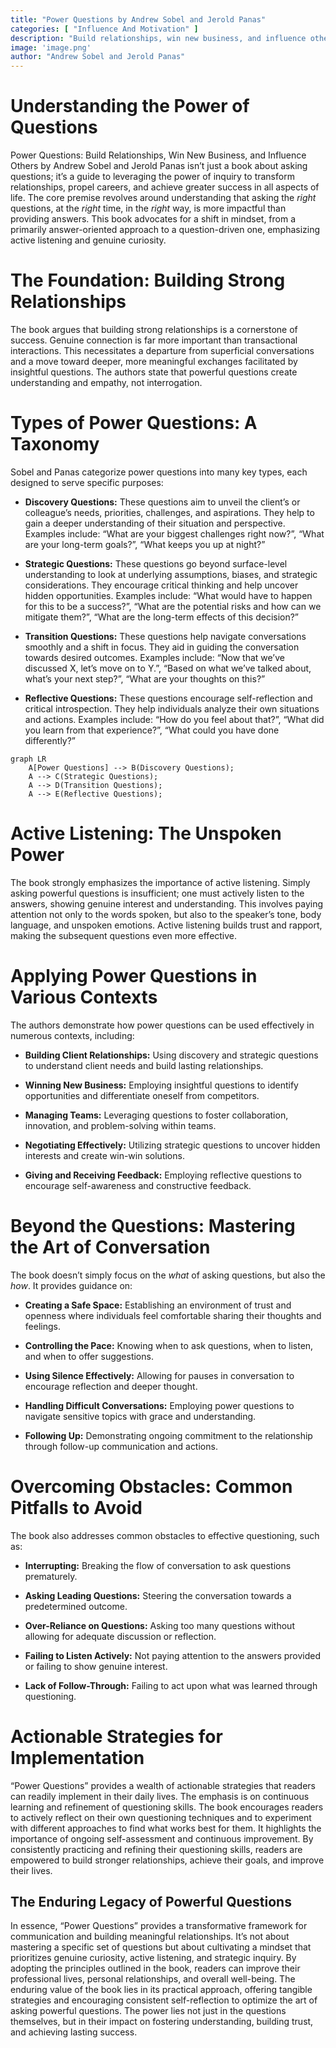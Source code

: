 ```yaml
---
title: "Power Questions by Andrew Sobel and Jerold Panas"
categories: [ "Influence And Motivation" ]
description: "Build relationships, win new business, and influence others"
image: 'image.png'
author: "Andrew Sobel and Jerold Panas"
---
```

# Understanding the Power of Questions

Power Questions: Build Relationships, Win New Business, and Influence Others by Andrew Sobel and Jerold Panas isn't just a book about asking questions; it's a guide to leveraging the power of inquiry to transform relationships, propel careers, and achieve greater success in all aspects of life. The core premise revolves around understanding that asking the *right* questions, at the *right* time, in the *right* way, is more impactful than providing answers. This book advocates for a shift in mindset, from a primarily answer-oriented approach to a question-driven one, emphasizing active listening and genuine curiosity.

# The Foundation: Building Strong Relationships

The book argues that building strong relationships is a cornerstone of success. Genuine connection is far more important than transactional interactions. This necessitates a departure from superficial conversations and a move toward deeper, more meaningful exchanges facilitated by insightful questions. The authors state that powerful questions create understanding and empathy, not interrogation.

# Types of Power Questions: A Taxonomy

Sobel and Panas categorize power questions into many key types, each designed to serve specific purposes:

* **Discovery Questions:** These questions aim to unveil the client's or colleague's needs, priorities, challenges, and aspirations.  They help to gain a deeper understanding of their situation and perspective.  Examples include: "What are your biggest challenges right now?", "What are your long-term goals?", "What keeps you up at night?"

* **Strategic Questions:** These questions go beyond surface-level understanding to look at underlying assumptions, biases, and strategic considerations. They encourage critical thinking and help uncover hidden opportunities. Examples include: "What would have to happen for this to be a success?", "What are the potential risks and how can we mitigate them?", "What are the long-term effects of this decision?"

* **Transition Questions:** These questions help navigate conversations smoothly and a shift in focus. They aid in guiding the conversation towards desired outcomes. Examples include: "Now that we've discussed X, let's move on to Y.", "Based on what we've talked about, what's your next step?", "What are your thoughts on this?"

* **Reflective Questions:** These questions encourage self-reflection and critical introspection. They help individuals analyze their own situations and actions.  Examples include: "How do you feel about that?", "What did you learn from that experience?", "What could you have done differently?"


```mermaid
graph LR
    A[Power Questions] --> B(Discovery Questions);
    A --> C(Strategic Questions);
    A --> D(Transition Questions);
    A --> E(Reflective Questions);
```


# Active Listening: The Unspoken Power

The book strongly emphasizes the importance of active listening.  Simply asking powerful questions is insufficient; one must actively listen to the answers, showing genuine interest and understanding.  This involves paying attention not only to the words spoken, but also to the speaker's tone, body language, and unspoken emotions.  Active listening builds trust and rapport, making the subsequent questions even more effective.

#  Applying Power Questions in Various Contexts

The authors demonstrate how power questions can be used effectively in numerous contexts, including:

* **Building Client Relationships:**  Using discovery and strategic questions to understand client needs and build lasting relationships.

* **Winning New Business:** Employing insightful questions to identify opportunities and differentiate oneself from competitors.

* **Managing Teams:** Leveraging questions to foster collaboration, innovation, and problem-solving within teams.

* **Negotiating Effectively:**  Utilizing strategic questions to uncover hidden interests and create win-win solutions.

* **Giving and Receiving Feedback:** Employing reflective questions to encourage self-awareness and constructive feedback.


#  Beyond the Questions: Mastering the Art of Conversation

The book doesn't simply focus on the *what* of asking questions, but also the *how*.  It provides guidance on:

* **Creating a Safe Space:**  Establishing an environment of trust and openness where individuals feel comfortable sharing their thoughts and feelings.

* **Controlling the Pace:** Knowing when to ask questions, when to listen, and when to offer suggestions.

* **Using Silence Effectively:**  Allowing for pauses in conversation to encourage reflection and deeper thought.

* **Handling Difficult Conversations:**  Employing power questions to navigate sensitive topics with grace and understanding.

* **Following Up:**  Demonstrating ongoing commitment to the relationship through follow-up communication and actions.

# Overcoming Obstacles: Common Pitfalls to Avoid

The book also addresses common obstacles to effective questioning, such as:

* **Interrupting:**  Breaking the flow of conversation to ask questions prematurely.

* **Asking Leading Questions:**  Steering the conversation towards a predetermined outcome.

* **Over-Reliance on Questions:**  Asking too many questions without allowing for adequate discussion or reflection.

* **Failing to Listen Actively:**  Not paying attention to the answers provided or failing to show genuine interest.

* **Lack of Follow-Through:** Failing to act upon what was learned through questioning.

# Actionable Strategies for Implementation

"Power Questions" provides a wealth of actionable strategies that readers can readily implement in their daily lives. The emphasis is on continuous learning and refinement of questioning skills. The book encourages readers to actively reflect on their own questioning techniques and to experiment with different approaches to find what works best for them. It highlights the importance of ongoing self-assessment and continuous improvement. By consistently practicing and refining their questioning skills, readers are empowered to build stronger relationships, achieve their goals, and improve their lives.

## The Enduring Legacy of Powerful Questions

In essence, "Power Questions" provides a transformative framework for communication and building meaningful relationships. It’s not about mastering a specific set of questions but about cultivating a mindset that prioritizes genuine curiosity, active listening, and strategic inquiry. By adopting the principles outlined in the book, readers can improve their professional lives, personal relationships, and overall well-being. The enduring value of the book lies in its practical approach, offering tangible strategies and encouraging consistent self-reflection to optimize the art of asking powerful questions. The power lies not just in the questions themselves, but in their impact on fostering understanding, building trust, and achieving lasting success.

